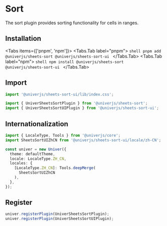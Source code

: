 
# Sort

<BadgeGroup values={[UniverTypes.SHEET]} value={UniverTypes.SHEET} />

The sort plugin provides sorting functionality for cells in ranges.

## Installation

<Tabs items={['pnpm', 'npm']}>
  <Tabs.Tab label="pnpm">
    ```shell
    pnpm add @univerjs/sheets-sort @univerjs/sheets-sort-ui
    ```
  </Tabs.Tab>
  <Tabs.Tab label="npm">
    ```shell
    npm install @univerjs/sheets-sort @univerjs/sheets-sort-ui
    ```
  </Tabs.Tab>
</Tabs>

## Import

```typescript
import '@univerjs/sheets-sort-ui/lib/index.css';

import { UniverSheetsSortPlugin } from '@univerjs/sheets-sort';
import { UniverSheetsSortUIPlugin } from '@univerjs/sheets-sort-ui';
```

## Internationalization

```typescript
import { LocaleType, Tools } from '@univerjs/core';
import SheetsSortUIZhCN from '@univerjs/sheets-sort-ui/locale/zh-CN';

const univer = new Univer({
  theme: defaultTheme,
  locale: LocaleType.ZH_CN,
  locales: {
    [LocaleType.ZH_CN]: Tools.deepMerge(
      SheetsSortUIZhCN
    ),
  },
});
```

## Register

```typescript
univer.registerPlugin(UniverSheetsSortPlugin);
univer.registerPlugin(UniverSheetsSortUIPlugin);
```
